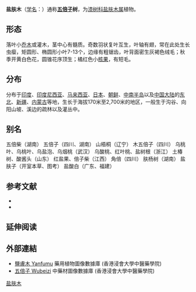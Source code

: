 {{Speciesbox
|name =盐肤木
| image = Rhus javanica var chinensis2.jpg
| image_caption = 
|genus = Rhus
|species = chinensis
| authority = [[Philip_Miller|Mill.]]
| subdivision_ranks =[[变种|变种]]
| subdivision =
* 盐肤木 {{lang|la|''R. c.'' var. ''chinensis''}}
* [[滨盐肤木|滨盐肤木]] {{lang|la|''R. c.'' var. ''roxburghii''}}


|synonyms = ''Rhus javanica'' auct.
<br>''Rhus semialata'' Murray
}}

'''盐肤木'''（[[学名|学名]]：{{lang|la|''Rhus chinensis''}}）通称'''[[五倍子|五倍子]]树'''，为[[漆树科|漆树科]][[盐肤木属|盐肤木属]]植物。

== 形态 ==
落叶小[[乔木|乔木]]或灌木，茎中心有髓质。奇数羽状复叶互生，叶轴有翅，常在此处生长虫瘿，矩圆形、椭圆形小叶7-13个，边缘有粗锯齿，叶背面密生灰褐色绒毛；秋季开黄白色花，圆锥花序顶生；橘红色小[[核果|核果]]，有短毛。

== 分布 ==
分布于[[印度|印度]]、[[印度尼西亚|印度尼西亚]]、[[马来西亚|马来西亚]]、[[日本|日本]]、[[朝鲜|朝鲜]]、[[中南半岛|中南半岛]]以及[[中国大陆|中国大陆]]的[[中国东北地区|东北]]、[[新疆|新疆]]、[[内蒙古|内蒙古]]等地，生长于海拔170米至2,700米的地区，一般生于沟谷、向阳山坡、溪边的疏林以及灌丛中。

== 别名 ==
五倍柴（湖南） 五倍子（四川、湖南） 山梧桐（辽宁） 木五倍子（四川） 乌桃叶、乌桃叶、乌盐泡、乌烟桃（武汉） 乌酸桃、红叶桃、盐树根（浙江） 土椿树、酸酱头（山东） 红盐果、倍子柴（江西） 角倍（四川） 肤杨树（湖南） 盐肤子（开室本草、图考） 盐酸白（广东、福建）

== 参考文献 ==
<div class="references-small">
* {{cite web| url =http://www.bioinfo.cn/db05/KmzwSpecies.php?action=view&id=109| title =盐肤木（原变种）| work =《中国高等植物数据库全库》| publisher =中国科学院微生物研究所| author =昆明植物研究所| accessdate =2009-02-20| deadurl =yes| archiveurl =https://web.archive.org/web/20160305060420/http://www.bioinfo.cn/db05/KmzwSpecies.php?action=view&id=109| archivedate =2016年3月5日| df =}}
* {{CPNI| zh=滨盐肤木 | id=121-09966 | binomial=Rhus chinensis | authority=(DC.) Rehder | var=roxburghii | accessdate=2013-01-17}}
</div>

== 延伸阅读 ==
{{Wikisource further reading}}

==外部連結==
* [http://libproject.hkbu.edu.hk/was40/detail?lang=ch&channelid=1288&searchword=herb_id=D00978 鹽膚木 Yanfumu] {{Wayback|url=http://libproject.hkbu.edu.hk/was40/detail?lang=ch&channelid=1288&searchword=herb_id=D00978 |date=20190901184248 }} 藥用植物圖像數據庫 (香港浸會大學中醫藥學院) {{zh-hant}}{{en}}
* [http://libproject.hkbu.edu.hk/was40/detail?channelid=47953&searchword=pid=B00419 五倍子 Wubeizi] {{Wayback|url=http://libproject.hkbu.edu.hk/was40/detail?channelid=47953&searchword=pid=B00419 |date=20160304085046 }} 中藥材圖像數據庫 (香港浸會大學中醫藥學院)
{{Taxonbar|from=Q163116}}

[[Category:盐肤木属|盐肤木]]